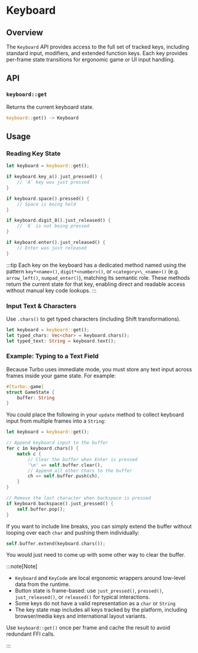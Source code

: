 # Keyboard

## Overview

The `Keyboard` API provides access to the full set of tracked keys, including standard input, modifiers, and extended function keys. Each key provides per-frame state transitions for ergonomic game or UI input handling.

## API

### `keyboard::get`

Returns the current keyboard state.

```rust
keyboard::get() -> Keyboard
```

## Usage

### Reading Key State

```rust
let keyboard = keyboard::get();

if keyboard.key_a().just_pressed() {
    // 'A' key was just pressed
}

if keyboard.space().pressed() {
    // Space is being held
}

if keyboard.digit_8().just_released() {
    // `8` is not being pressed
}

if keyboard.enter().just_released() {
    // Enter was just released
}
```

:::tip
Each key on the keyboard has a dedicated method named using the pattern `key*<name>()`, `digit*<number>()`, or `<category>\_<name>()` (e.g. `arrow_left()`, `numpad_enter()`), matching its semantic role. These methods return the current state for that key, enabling direct and readable access without manual key code lookups.
:::

### Input Text & Characters

Use `.chars()` to get typed characters (including Shift transformations).

```rust
let keyboard = keyboard::get();
let typed_chars: Vec<char> = keyboard.chars();
let typed_text: String = keyboard.text();
```

### Example: Typing to a Text Field

Because Turbo uses immediate mode, you must store any text input across frames inside your game state. For example:

```rs
#[turbo::game]
struct GameState {
    buffer: String
}
```

You could place the following in your `update` method to collect keyboard input from multiple frames into a `String`:

```rust
let keyboard = keyboard::get();

// Append keyboard input to the buffer
for c in keyboard.chars() {
    match c {
        // Clear the buffer when Enter is pressed
        '\n' => self.buffer.clear(),
        // Append all other chars to the buffer
        ch => self.buffer.push(ch),
    }
}

// Remove the last character when backspace is pressed
if keyboard.backspace().just_pressed() {
    self.buffer.pop();
}
```

If you want to include line breaks, you can simply extend the buffer without looping over each `char` and pushing them individually:

```rs
self.buffer.extend(keyboard.chars());
```

You would just need to come up with some other way to clear the buffer.

:::note[Note]

- `Keyboard` and `KeyCode` are local ergonomic wrappers around low-level data from the runtime.
- Button state is frame-based: use `just_pressed()`, `pressed()`, `just_released()`, or `released()` for typical interactions.
- Some keys do not have a valid representation as a `char` or `String`
- The key state map includes all keys tracked by the platform, including browser/media keys and international layout variants.

Use `keyboard::get()` once per frame and cache the result to avoid redundant FFI calls.

:::
